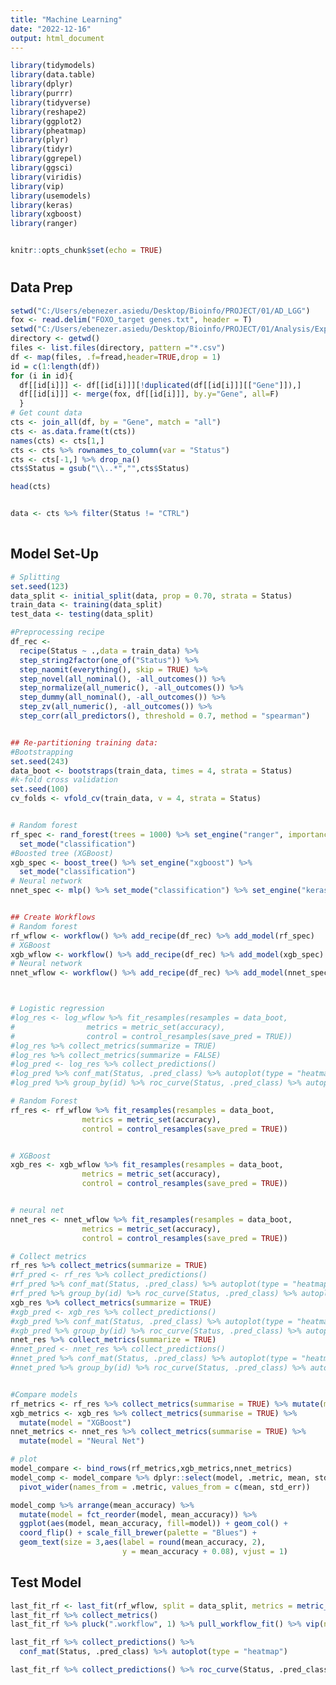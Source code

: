 ---
title: "Machine Learning"
date: "2022-12-16"
output: html_document
---


```{r setup, include=FALSE, message=FALSE}
library(tidymodels)
library(data.table)
library(dplyr)
library(purrr)
library(tidyverse)
library(reshape2)
library(ggplot2)
library(pheatmap)
library(plyr)
library(tidyr)
library(ggrepel)
library(ggsci)
library(viridis)
library(vip)
library(usemodels)
library(keras)
library(xgboost)
library(ranger)


knitr::opts_chunk$set(echo = TRUE)

```


#  {.tabset}

## Data Prep {.tabset}

```{r, message=FALSE, warning=FALSE}
setwd("C:/Users/ebenezer.asiedu/Desktop/Bioinfo/PROJECT/01/AD_LGG")
fox <- read.delim("FOXO_target genes.txt", header = T)
setwd("C:/Users/ebenezer.asiedu/Desktop/Bioinfo/PROJECT/01/Analysis/Expression_data")
directory <- getwd()
files <- list.files(directory, pattern ="*.csv")
df <- map(files, .f=fread,header=TRUE,drop = 1)
id = c(1:length(df))
for (i in id){
  df[[id[i]]] <- df[[id[i]]][!duplicated(df[[id[i]]][["Gene"]]),]
  df[[id[i]]] <- merge(fox, df[[id[i]]], by.y="Gene", all=F)
  }
# Get count data
cts <- join_all(df, by = "Gene", match = "all")
cts <- as.data.frame(t(cts))
names(cts) <- cts[1,] 
cts <- cts %>% rownames_to_column(var = "Status")
cts <- cts[-1,] %>% drop_na()
cts$Status = gsub("\\..*","",cts$Status)

head(cts)


data <- cts %>% filter(Status != "CTRL")
  
```


## Model Set-Up {.tabset}

```{r, message=FALSE, warning=FALSE}

# Splitting
set.seed(123)
data_split <- initial_split(data, prop = 0.70, strata = Status)
train_data <- training(data_split)
test_data <- testing(data_split)

#Preprocessing recipe
df_rec <-
  recipe(Status ~ .,data = train_data) %>%
  step_string2factor(one_of("Status")) %>% 
  step_naomit(everything(), skip = TRUE) %>%
  step_novel(all_nominal(), -all_outcomes()) %>%
  step_normalize(all_numeric(), -all_outcomes()) %>%
  step_dummy(all_nominal(), -all_outcomes()) %>%
  step_zv(all_numeric(), -all_outcomes()) %>%
  step_corr(all_predictors(), threshold = 0.7, method = "spearman")


## Re-partitioning training data: 
#Bootstrapping
set.seed(243)
data_boot <- bootstraps(train_data, times = 4, strata = Status)
#k-fold cross validation
set.seed(100)
cv_folds <- vfold_cv(train_data, v = 4, strata = Status)


# Random forest
rf_spec <- rand_forest(trees = 1000) %>% set_engine("ranger", importance = "impurity") %>%
  set_mode("classification")
#Boosted tree (XGBoost)
xgb_spec <- boost_tree() %>% set_engine("xgboost") %>%
  set_mode("classification")
# Neural network
nnet_spec <- mlp() %>% set_mode("classification") %>% set_engine("keras", verbose = 0)


## Create Workflows
# Random forest
rf_wflow <- workflow() %>% add_recipe(df_rec) %>% add_model(rf_spec)
# XGBoost
xgb_wflow <- workflow() %>% add_recipe(df_rec) %>% add_model(xgb_spec)
# Neural network
nnet_wflow <- workflow() %>% add_recipe(df_rec) %>% add_model(nnet_spec)



# Logistic regression
#log_res <- log_wflow %>% fit_resamples(resamples = data_boot,
#                metrics = metric_set(accuracy),
#                control = control_resamples(save_pred = TRUE))
#log_res %>% collect_metrics(summarize = TRUE)
#log_res %>% collect_metrics(summarize = FALSE)
#log_pred <- log_res %>% collect_predictions()
#log_pred %>% conf_mat(Status, .pred_class) %>% autoplot(type = "heatmap") #Conf.Matrix
#log_pred %>% group_by(id) %>% roc_curve(Status, .pred_class) %>% autoplot() #ROC

# Random Forest
rf_res <- rf_wflow %>% fit_resamples(resamples = data_boot,
                metrics = metric_set(accuracy),
                control = control_resamples(save_pred = TRUE))


# XGBoost
xgb_res <- xgb_wflow %>% fit_resamples(resamples = data_boot,
                metrics = metric_set(accuracy),
                control = control_resamples(save_pred = TRUE))


# neural net
nnet_res <- nnet_wflow %>% fit_resamples(resamples = data_boot,
                metrics = metric_set(accuracy),
                control = control_resamples(save_pred = TRUE))

# Collect metrics
rf_res %>% collect_metrics(summarize = TRUE)
#rf_pred <- rf_res %>% collect_predictions()
#rf_pred %>% conf_mat(Status, .pred_class) %>% autoplot(type = "heatmap") #Conf.Matrix
#rf_pred %>% group_by(id) %>% roc_curve(Status, .pred_class) %>% autoplot() #ROC
xgb_res %>% collect_metrics(summarize = TRUE)
#xgb_pred <- xgb_res %>% collect_predictions()
#xgb_pred %>% conf_mat(Status, .pred_class) %>% autoplot(type = "heatmap") #Conf.Matrix
#xgb_pred %>% group_by(id) %>% roc_curve(Status, .pred_class) %>% autoplot() #ROC
nnet_res %>% collect_metrics(summarize = TRUE)
#nnet_pred <- nnet_res %>% collect_predictions()
#nnet_pred %>% conf_mat(Status, .pred_class) %>% autoplot(type = "heatmap") #Conf.Matrix
#nnet_pred %>% group_by(id) %>% roc_curve(Status, .pred_class) %>% autoplot() #ROC


#Compare models
rf_metrics <- rf_res %>% collect_metrics(summarise = TRUE) %>% mutate(model = "Random Forest")
xgb_metrics <- xgb_res %>% collect_metrics(summarise = TRUE) %>% 
  mutate(model = "XGBoost")
nnet_metrics <- nnet_res %>% collect_metrics(summarise = TRUE) %>%
  mutate(model = "Neural Net")

# plot
model_compare <- bind_rows(rf_metrics,xgb_metrics,nnet_metrics)
model_comp <- model_compare %>% dplyr::select(model, .metric, mean, std_err) %>% 
  pivot_wider(names_from = .metric, values_from = c(mean, std_err))

model_comp %>% arrange(mean_accuracy) %>%
  mutate(model = fct_reorder(model, mean_accuracy)) %>%
  ggplot(aes(model, mean_accuracy, fill=model)) + geom_col() +
  coord_flip() + scale_fill_brewer(palette = "Blues") + 
  geom_text(size = 3,aes(label = round(mean_accuracy, 2), 
                         y = mean_accuracy + 0.08), vjust = 1)


```

## Test Model {.tabset}

```{r}
last_fit_rf <- last_fit(rf_wflow, split = data_split, metrics = metric_set(accuracy))
last_fit_rf %>% collect_metrics()
last_fit_rf %>% pluck(".workflow", 1) %>% pull_workflow_fit() %>% vip(num_features = 10)

last_fit_rf %>% collect_predictions() %>%
  conf_mat(Status, .pred_class) %>% autoplot(type = "heatmap")

last_fit_rf %>% collect_predictions() %>% roc_curve(Status, .pred_class) %>% autoplot()

```